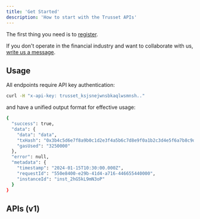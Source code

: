 ```yaml
---
title: 'Get Started'
description: 'How to start with the Trusset APIs'
---
```


The first thing you need is to [register](https://issuers.trusset.org/). 

If you don't operate in the financial industry and want to collaborate with us, [write us a message](https://www.trusset.org/contact).

## Usage 
All endpoints require API key authentication:

```bash
curl -H "x-api-key: trusset_ksjsnejwnsbkaqlwsmnsh.."
```
and have a unified output format for effective usage: 

```bash
{
  "success": true,
  "data": {
    "data": "data",
    "txHash": "0x3b4c5d6e7f8a9b0c1d2e3f4a5b6c7d8e9f0a1b2c3d4e5f6a7b8c9d0e1f2a3b4c5d",
    "gasUsed": "3250000"
  },
  "error": null,
  "metadata": {
    "timestamp": "2024-01-15T10:30:00.000Z",
    "requestId": "550e8400-e29b-41d4-a716-446655440000",
    "instanceId": "inst_2hG5kL9mN3oP"
  }
}
```

## APIs (v1)

<CardGroup cols={2}>
  <Card title="KYC Data" icon="user" href="/identity-kyc-intro">
  </Card>
    <Card title="Batch Verification" icon="users" href="/endpoints/kyc/batch-verify">
  </Card>
    <Card title="Asset Tokenization" icon="coin" href="/tokenization-intro">
  </Card>
    <Card title="Asset Management" icon="gear" href="/endpoints/tokenization/update-user-status">
  </Card>
  <Card title="Stablecoins" icon="coins" href="/stablecoin-intro">
  </Card>
  <Card title="Stock Tokenization" icon="building-columns" href="/stock-exchanges-intro">
  </Card>
  <Card title="Stock Trading" icon="chart-candlestick" href="/balancer-exchange-intro">
  </Card>
  <Card title="Stock Loans" icon="credit-card" href="/stock-loans">
  </Card>
  <Card title="Corporate Actions (Stocks)" icon="command" href="/endpoints/stock-exchange/schedule-stock-split">
  </Card> 
  <Card title="Capital Raising" icon="hands" href="/investment-framework-intro">
  </Card>

</CardGroup>